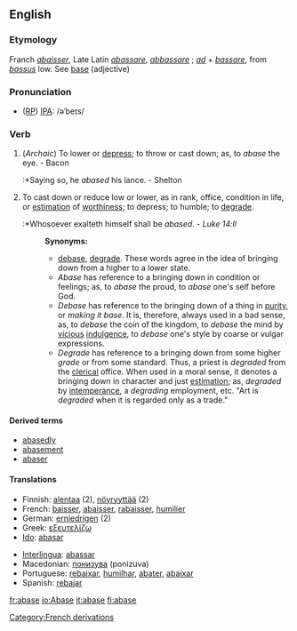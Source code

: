 ==English==
===Etymology===
[[Category:French derivations]]
Franch ''[[abaisser]]'', Late Latin ''[[abassare]]'', ''[[abbassare]]'' ; ''[[ad]]'' + ''[[bassare]]'', from ''[[bassus]]'' low. See [[base]] (adjective)

===Pronunciation===
* ([[RP]]) [[IPA]]: /əˈbeɪs/

===Verb===
{{conj|abase|abases|abased|abased|abasing}}

#(''Archaic'') To lower or [[depress]]; to throw or cast down; as, to ''abase'' the eye. - Bacon
#:*Saying so, he ''abased'' his lance. - Shelton
#To cast down or reduce low or lower, as in rank, office, condition in life, or [[estimation]] of [[worthiness]]; to depress; to humble; to [[degrade]].
#:*Whosoever exalteth himself shall be ''abased''. - ''Luke 14:ll''
#:'''Synonyms:''' 
#:*[[debase]], [[degrade]]. These words agree in the idea of bringing down from a higher to a lower state. 
#:*''Abase'' has reference to a bringing down in condition or feelings; as, to ''abase'' the proud, to ''abase'' one's self before God. 
#:*''Debase'' has reference to the bringing down of a thing in [[purity]], or ''making it base''. It is, therefore, always used in a bad sense, as, to ''debase'' the coin of the kingdom, to ''debase'' the mind by [[vicious]] [[indulgence]], to ''debase'' one's style by coarse or vulgar expressions. 
#:*''Degrade'' has reference to a bringing down from some higher ''grade'' or from some standard. Thus, a priest is ''degraded'' from the [[clerical]] office. When used in a moral sense, it denotes a bringing down in character and just [[estimation]]; as, ''degraded'' by [[intemperance]], a ''degrading'' employment, etc. "Art is ''degraded'' when it is regarded only as a trade."

====Derived terms====
* [[abasedly]]
* [[abasement]]
* [[abaser]]

====Translations====
{{top}}
*Finnish: [[alentaa]] (2), [[nöyryyttää]] (2)
*French: [[baisser]], [[abaisser]], [[rabaisser]], [[humilier]]
*German: [[erniedrigen]] (2)
*Greek: [[εξευτελίζω]]
*[[Ido]]: [[abasar]]
{{mid}}
*[[Interlingua]]: [[abassar]]
*Macedonian: [[понизува]] (ponizuva)
*Portuguese: [[rebaixar]], [[humilhar]], [[abater]], [[abaixar]]
*Spanish: [[rebajar]]
{{bottom}}

[[fr:abase]]
[[io:Abase]]
[[it:abase]]
[[fi:abase]]